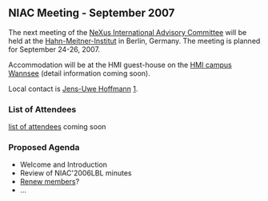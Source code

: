 ==NIAC Meeting - September 2007==
The next meeting of the  [[NIAC | NeXus International Advisory Committee]] will be held at the [http://www.hmi.de Hahn-Meitner-Institut] in Berlin, Germany. The meeting is planned for September 24-26, 2007.

Accommodation will be at the HMI guest-house on the [http://www.hmi.de/hmi/standorte_en.html#Wannsee HMI campus Wannsee] (detail information coming soon). 

Local contact is [[User:Jens-Uwe Hoffmann | Jens-Uwe Hoffmann]] [mailto:hoffmann-j@hmi.de].



===List of Attendees===

[[NIAC2007_attendees|list of attendees]] coming soon

===Proposed Agenda===
* Welcome and Introduction
* Review of NIAC'2006LBL minutes
* [[Membership Dates|Renew members]]?
* ...